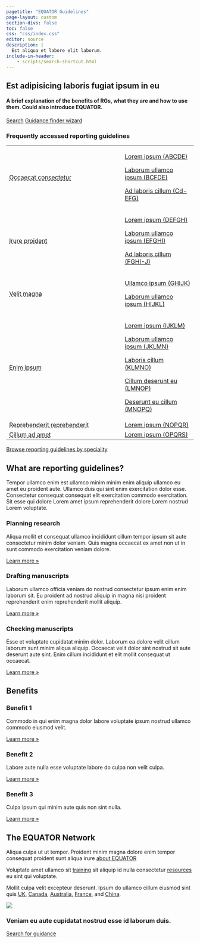 ```yaml
---
pagetitle: "EQUATOR Guidelines"
page-layout: custom
section-divs: false
toc: false
css: "css/index.css"
editor: source
description: | 
  Est aliqua et labore elit laborum.
include-in-header:
    - scripts/search-shortcut.html
---
```



::: {.hero-banner}
::: {.content-block}

# Est adipisicing laboris fugiat ipsum in eu

#### A brief explanation of the benefits of RGs, what they are and how to use them. Could also introduce EQUATOR.

::: {.hero-buttons}
[Search](https://www.equator-network.org/reporting-guidelines/){.btn-action-primary .btn-action .btn .btn-success .btn-lg role="button"}
[Guidance finder wizard](){#btn-guide .btn-action .btn .btn-info .btn-lg role="button"}
::: 

### Frequently accessed reporting guidelines

+-----------------------------------------------------------------------+--------------------------------------------+
|<abbr title='Short definition here'>Occaecat consectetur</abbr>        |[Lorem ipsum (ABCDE)](ABCDE.qmd)            |
|                                                                       |                                            |
|                                                                       |[Laborum ullamco ipsum (BCFDE)](ABCDE.qmd)  |
|                                                                       |                                            |
|                                                                       |[Ad laboris cillum (Cd-EFG)](ABCDE.qmd)     |
+-----------------------------------------------------------------------+--------------------------------------------+
|<abbr title='Short definition here'>Irure proident</abbr>              |[Lorem ipsum (DEFGH)](ABCDE.qmd)            |
|                                                                       |                                            |
|                                                                       |[Laborum ullamco ipsum (EFGHI)](ABCDE.qmd)  |
|                                                                       |                                            |
|                                                                       |[Ad laboris cillum (FGHI-J)](ABCDE.qmd)     |
+-----------------------------------------------------------------------+--------------------------------------------+
|<abbr title='Short definition of this'>Velit magna</abbr>              |[Ullamco ipsum (GHIJK)](ABCDE.qmd)          |
|                                                                       |                                            |
|                                                                       |[Laborum ullamco ipsum (HIJKL)](ABCDE.qmd)  |
+-----------------------------------------------------------------------+--------------------------------------------+
|<abbr title='Short definition of this'>Enim ipsum</abbr>               |[Lorem ipsum (IJKLM)](ABCDE.qmd)            |
|                                                                       |                                            |
|                                                                       |[Laborum ullamco ipsum (JKLMN)](ABCDE.qmd)  |
|                                                                       |                                            |
|                                                                       |[Laboris cillum (KLMNO)](ABCDE.qmd)         |
|                                                                       |                                            |
|                                                                       |[Cillum deserunt eu (LMNOP)](ABCDE.qmd)     |
|                                                                       |                                            |
|                                                                       |[Deserunt eu cillum (MNOPQ)](ABCDE.qmd)     |
+-----------------------------------------------------------------------+--------------------------------------------+
|<abbr title='Short definition'>Reprehenderit reprehenderit</abbr>      |[Lorem ipsum (NOPQR)](ABCDE.qmd)            |
+-----------------------------------------------------------------------+--------------------------------------------+
|<abbr title='Short definition of this'>Cillum ad amet</abbr>           |[Lorem ipsum (OPQRS)](ABCDE.qmd)            |
+-----------------------------------------------------------------------+--------------------------------------------+

[Browse reporting guidelines by speciality](https://www.equator-network.org/library/browse-reporting-guidelines-by-specialty/)


::: 
::: 


::: {.content-block}

## What are reporting guidelines?

Tempor ullamco enim est ullamco minim minim enim aliquip ullamco eu amet eu proident aute. Ullamco duis qui sint enim exercitation dolor esse. Consectetur consequat consequat elit exercitation commodo exercitation. Sit esse qui dolore Lorem amet ipsum reprehenderit dolore Lorem nostrud Lorem voluptate.

::: {.features}

::: {.feature}
### Planning research
Aliqua mollit et consequat ullamco incididunt cillum tempor ipsum sit aute consectetur minim dolor veniam. Quis magna occaecat ex amet non ut in sunt commodo exercitation veniam dolore.

::: {.learn-more}
[Learn more »]()
:::
:::

::: {.feature}
### Drafting manuscripts
Laborum ullamco officia veniam do nostrud consectetur ipsum enim enim laborum sit. Eu proident ad nostrud aliquip in magna nisi proident reprehenderit enim reprehenderit mollit aliquip.

::: {.learn-more}
[Learn more »]()
:::
:::

::: {.feature}
### Checking manuscripts
Esse et voluptate cupidatat minim dolor. Laborum ea dolore velit cillum laborum sunt minim aliqua aliquip. Occaecat velit dolor sint nostrud sit aute deserunt aute sint. Enim cillum incididunt et elit mollit consequat ut occaecat.

::: {.learn-more}
[Learn more »]()
:::
:::

:::
:::

::: {.alt-background}
::: {.content-block}

## Benefits

::: {.features}

::: {.feature}
### Benefit 1
Commodo in qui enim magna dolor labore voluptate ipsum nostrud ullamco commodo eiusmod velit.

::: {.learn-more}
[Learn more »]()
:::
:::

::: {.feature}
### Benefit 2
Labore aute nulla esse voluptate labore do culpa non velit culpa.

::: {.learn-more}
[Learn more »]()
:::
:::

::: {.feature}
### Benefit 3
Culpa ipsum qui minim aute quis non sint nulla.

::: {.learn-more}
[Learn more »]()
:::
:::

:::
:::
:::

::: {.about-equator}
::: {.content-block}

## The EQUATOR Network

::: {.grid}

::: {.g-col-md-8 .g-col-12}
Aliqua culpa ut ut tempor. Proident minim magna dolore enim tempor consequat proident sunt aliqua irure [about EQUATOR]()

Voluptate amet ullamco sit [training]() sit aliquip id nulla consectetur [resources]() eu sint qui voluptate.

Mollit culpa velit excepteur deserunt. Ipsum do ullamco cillum eiusmod sint quis [UK](), [Canada](), [Australia](), [France](), and [China](). 
:::

::: {.g-col-md-4 .g-col-12}

![](https://via.placeholder.com/200)

:::

:::
:::
:::

::: {.alt-background}
::: {.get-started}
::: {.content-block}

### Veniam eu aute cupidatat nostrud esse id laborum duis.

[Search for guidance](){.btn-action-primary  .btn-action .btn .btn-success .btn-lg role="button"}

:::
:::
:::